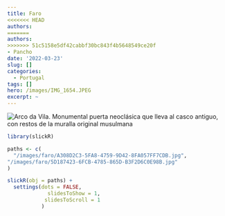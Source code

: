```yaml
---
title: Faro
<<<<<<< HEAD
authors: 
=======
authors:
>>>>>>> 51c5158e5df42cabbf30bc843f4b5648549ce20f
- Pancho
date: '2022-03-23'
slug: []
categories:
  - Portugal
tags: []
hero: /images/IMG_1654.JPEG
excerpt: ~
---
```


![](/images/faro/IMG_1721.JPEG "Arco da Vila. Monumental puerta neoclásica que lleva al casco antiguo, con restos de la muralla original musulmana")




```r
library(slickR)

paths <- c(
  "/images/faro/A308D2C3-5FA8-4759-9D42-8FA057FF7CDB.jpg",
"/images/faro/5D187423-6FCB-4785-865D-B3F2D6C0E98B.jpg"
)

slickR(obj = paths) + 
  settings(dots = FALSE,
             slidesToShow = 1,
            slidesToScroll = 1
           )
```
